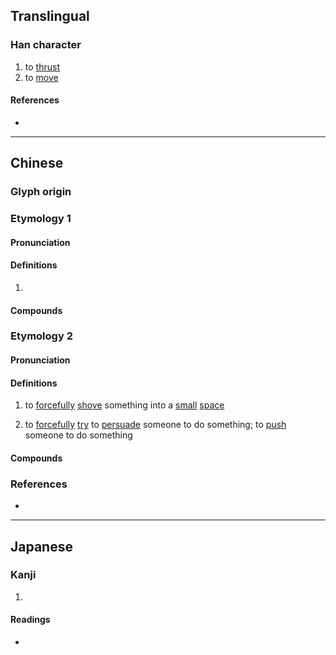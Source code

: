 {{character info/new}}
==Translingual==

===Han character===
{{Han char|rn=64|rad=手|as=03|sn=6|four=51010|canj=QMU|ids=⿰扌兀}}

# to [[thrust]]
# to [[move]]

====References====
* {{Han ref|kx=0418.080|dkj=11808|dj=0765.030|hdz=31829.100|uh=6264|ud=25188|bh=C9E5|bd=51685}}

----

==Chinese==

===Glyph origin===
{{Han etym}}

===Etymology 1===
{{zh-forms}}

====Pronunciation====
{{zh-pron
|m=wù
|c=ngaat6,ngat6
|c_note=ngat6 - colloquial
|mc=y
|oc=y
|cat=v
}}
{{attention|yue|Please check}}

====Definitions====
{{zh-hanzi}}

# {{rfdef|zh}}

====Compounds====
{{zh-der|揺扤|扤扤搖|扤扤板|扤板|扤凳}}

===Etymology 2===
{{zh-forms}}

====Pronunciation====
{{zh-pron
|c=ngat1
|cat=v
}}

====Definitions====
{{zh-hanzi}}

# {{lb|zh|Cantonese}} to [[forcefully]] [[shove]] something into a [[small]] [[space]]
#: {{zh-syn|塞}}
# {{lb|zh|Cantonese}} to [[forcefully]] [[try]] to [[persuade]] someone to do something; to [[push]] someone to do something
#: {{zh-syn|強迫}}
#: {{zh-x|成日 要 難扤 佢 食飯|regularly need to '''force''' them to eat their meal|C}}

====Compounds====
{{zh-der|扤失|扤實|扤死貓}}

===References===
* {{R:yue:mfccd}}

----

==Japanese==

===Kanji===
{{ja-kanji|grade=|rs=手03}}

# {{defn|lang=ja|sort=手03}}

====Readings====
* {{ja-readings|on=[[ごつ]] (gotsu), [[ごち]] (gochi), [[げつ]] (getsu), [[がち]] (gachi)|kun=[[うごく]] (ugoku)}}